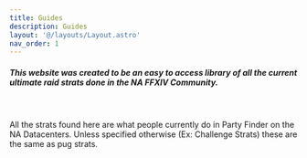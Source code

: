 ```yaml
---
title: Guides
description: Guides
layout: '@/layouts/Layout.astro'
nav_order: 1
---
```



<html>
    <body>
    <div>
        <Card>
        <h5>This website was created to be an easy to access library of all the current ultimate raid strats done in the NA FFXIV Community.</h5>
        <br></br>
        All the strats found here are what people currently do in Party Finder on the NA Datacenters. Unless specified otherwise (Ex: Challenge Strats) these are the same as pug strats.
        </Card>
    </div>
    </body>
 </html>
